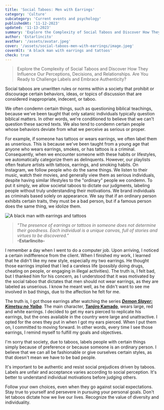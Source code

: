 ```yaml
---
title: 'Social Taboos: Men with Earrings'
category: 'Culture'
subcategory: 'Current events and psychology'
publishedAt: '11-12-2023'
updated: '11-13-2023'
summary: 'Explore the Complexity of Social Taboos and Discover How They Influence Our Perceptions, Decisions, and Relationships. Are You Ready to Challenge Labels and Embrace Authenticity?'
author: 'Estarlincito'
avathar: '/assets/avatar.jpeg'
cover: '/assets/social-taboos-men-with-earrings/image.jpeg'
coverAlt: 'A black man with earrings and tattoos'
check: true
---
```


<Introduction>

> Explore the Complexity of Social Taboos and Discover How They Influence Our Perceptions, Decisions, and Relationships. Are You Ready to Challenge Labels and Embrace Authenticity?

</Introduction>

<Contents>

<Audio
  src='/assets/social-taboos-men-with-earrings/audio.mp3'
  type='audio/mp3'
/>

Social taboos are unwritten rules or norms within a society that prohibit or discourage certain behaviors, ideas, or topics of discussion that are considered inappropriate, indecent, or taboo.

We often condemn certain things, such as questioning biblical teachings, because we've been taught that only satanic individuals typically question biblical matters. In other words, we're conditioned to believe that we can't question these sacred texts. We also tend to condemn certain people whose behaviors deviate from what we perceive as serious or proper.

For example, if someone has tattoos or wears earrings, we often label them as unserious. This is because we've been taught from a young age that anyone who wears earrings, smokes, or has tattoos is a criminal. Consequently, when we encounter someone with these habits or lifestyles, we automatically categorize them as delinquents. However, our playlists often feature artists with tattoos, earrings, and smoking habits. On Instagram, we follow people who do the same things. We listen to their music, watch their movies, and generally view them as serious individuals, despite having similar lifestyles to the "ordinary" people we condemn. To put it simply, we allow societal taboos to dictate our judgments, labeling people without truly understanding their motivations. We brand individuals as criminals based solely on appearance. We say that if an ordinary person exhibits certain traits, they must be a bad person, but if a famous person does the same thing, we idolize them.

<Image
  alt='A black man with earrings and tattoos'
  src='/assets/social-taboos-men-with-earrings/image1.jpeg'
/>

> _&quot;The presence of earrings or tattoos in someone does not determine their goodness. Each individual is a unique canvas, full of stories and virtues to be discovered.&quot;_ <br/> **-Estarlincito-**

I remember a day when I went to do a computer job. Upon arriving, I noticed a certain indifference from the client. When I finished my work, I learned that he didn't like my new style, especially my two earrings. He thought those earrings implied that I led a careless life (possibly doing drugs, cheating on people, or engaging in illegal activities). The truth is, I felt bad, but I thanked him for his concern, as I understood that it was motivated by the social taboo that dictates that men should not wear earrings, as they are labeled as unserious. I know he meant well, as he didn't want to see me involved in bad things, due to the affection he felt for me.

The truth is, I got those earrings after watching the series [_**Demon Slayer: Kimetsu no Yaiba**_](https://www.imdb.com/title/tt9335498/). The main character, [**Tanjiro Kamado**](https://www.imdb.com/title/tt9335498/characters/nm5137121?ref_=tt_cl_c_1), wears large, red and white earrings. I decided to get my ears pierced to replicate his earrings, but the ones available in the country were large and unattractive. I opted for the ones they put in when I got my ears pierced. When I put them on, I committed to moving forward. In other words, every time I see those earrings, I remind myself to fulfill my goals and objectives.

I'm sorry that society, due to taboos, labels people with certain things simply because of preference or because someone is an ordinary person. I believe that we can all be fashionable or give ourselves certain styles, as that doesn't mean we have to be bad people.

It's important to be authentic and resist social prejudices driven by taboos. Labels are unfair and acceptance varies according to social perception. It's better to understand individual motivations before judging others.

Follow your own choices, even when they go against social expectations. Stay true to yourself and persevere in pursuing your personal goals. Don't let taboos dictate how we live our lives. Recognize the value of diversity and individuality.

</Contents>
